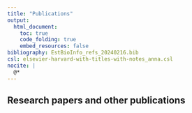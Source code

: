 ```yaml
---
title: "Publications"
output:
  html_document:
    toc: true
    code_folding: true
    embed_resources: false
bibliography: EstBioInfo_refs_20240216.bib
csl: elsevier-harvard-with-titles-with-notes_anna.csl
nocite: |
  @*
---
```


## Research papers and other publications
